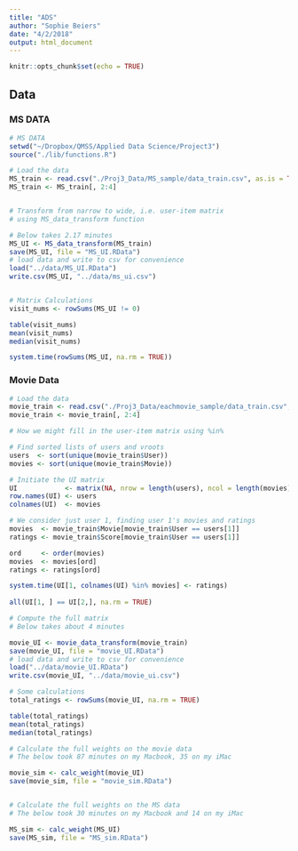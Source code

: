 ```yaml
---
title: "ADS"
author: "Sophie Beiers"
date: "4/2/2018"
output: html_document
---
```


```r
knitr::opts_chunk$set(echo = TRUE)
```

## Data

### MS DATA
```r
# MS DATA 
setwd("~/Dropbox/QMSS/Applied Data Science/Project3")
source("./lib/functions.R")

# Load the data
MS_train <- read.csv("./Proj3_Data/MS_sample/data_train.csv", as.is = TRUE, header = TRUE)
MS_train <- MS_train[, 2:4]


# Transform from narrow to wide, i.e. user-item matrix 
# using MS_data_transform function

# Below takes 2.17 minutes
MS_UI <- MS_data_transform(MS_train)
save(MS_UI, file = "MS_UI.RData")
# load data and write to csv for convenience
load("../data/MS_UI.RData")
write.csv(MS_UI, "../data/ms_ui.csv")


# Matrix Calculations
visit_nums <- rowSums(MS_UI != 0)

table(visit_nums)
mean(visit_nums)
median(visit_nums)

system.time(rowSums(MS_UI, na.rm = TRUE))

```

### Movie Data
```r
# Load the data
movie_train <- read.csv("./Proj3_Data/eachmovie_sample/data_train.csv", as.is = TRUE, header = TRUE)
movie_train <- movie_train[, 2:4]

# How we might fill in the user-item matrix using %in%

# Find sorted lists of users and vroots
users  <- sort(unique(movie_train$User))
movies <- sort(unique(movie_train$Movie))

# Initiate the UI matrix
UI            <- matrix(NA, nrow = length(users), ncol = length(movies))
row.names(UI) <- users
colnames(UI)  <- movies

# We consider just user 1, finding user 1's movies and ratings
movies  <- movie_train$Movie[movie_train$User == users[1]]
ratings <- movie_train$Score[movie_train$User == users[1]]

ord     <- order(movies)
movies  <- movies[ord]
ratings <- ratings[ord]

system.time(UI[1, colnames(UI) %in% movies] <- ratings)
  
all(UI[1, ] == UI[2,], na.rm = TRUE)

# Compute the full matrix
# Below takes about 4 minutes

movie_UI <- movie_data_transform(movie_train)
save(movie_UI, file = "movie_UI.RData")
# load data and write to csv for convenience
load("../data/movie_UI.RData")
write.csv(movie_UI, "../data/movie_ui.csv")

# Some calculations
total_ratings <- rowSums(movie_UI, na.rm = TRUE)

table(total_ratings)
mean(total_ratings)
median(total_ratings)


```

```r
# Calculate the full weights on the movie data
# The below took 87 minutes on my Macbook, 35 on my iMac

movie_sim <- calc_weight(movie_UI)
save(movie_sim, file = "movie_sim.RData")


# Calculate the full weights on the MS data
# The below took 30 minutes on my Macbook and 14 on my iMac

MS_sim <- calc_weight(MS_UI)
save(MS_sim, file = "MS_sim.RData")
```
